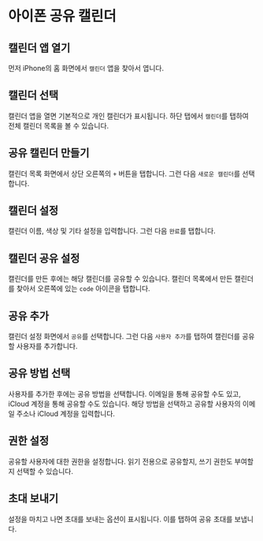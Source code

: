 # 아이폰 공유 캘린더

## 캘린더 앱 열기

먼저 iPhone의 홈 화면에서 `캘린더` 앱을 찾아서 엽니다.

## 캘린더 선택

캘린더 앱을 열면 기본적으로 개인 캘린더가 표시됩니다. 하단 탭에서 `캘린더`를 탭하여 전체 캘린더 목록을 볼 수 있습니다.

## 공유 캘린더 만들기

캘린더 목록 화면에서 상단 오른쪽의 `+` 버튼을 탭합니다. 그런 다음 `새로운 캘린더`를 선택합니다.

## 캘린더 설정

캘린더 이름, 색상 및 기타 설정을 입력합니다. 그런 다음 `완료`를 탭합니다.

## 캘린더 공유 설정

캘린더를 만든 후에는 해당 캘린더를 공유할 수 있습니다. 캘린더 목록에서 만든 캘린더를 찾아서 오른쪽에 있는 `code` 아이콘을 탭합니다.

## 공유 추가

캘린더 설정 화면에서 `공유`를 선택합니다. 그런 다음 `사용자 추가`를 탭하여 캘린더를 공유할 사용자를 추가합니다.

## 공유 방법 선택

사용자를 추가한 후에는 공유 방법을 선택합니다. 이메일을 통해 공유할 수도 있고, iCloud 계정을 통해 공유할 수도 있습니다. 해당 방법을 선택하고 공유할 사용자의 이메일 주소나 iCloud 계정을 입력합니다.

## 권한 설정

공유할 사용자에 대한 권한을 설정합니다. 읽기 전용으로 공유할지, 쓰기 권한도 부여할지 선택할 수 있습니다.

## 초대 보내기

설정을 마치고 나면 초대를 보내는 옵션이 표시됩니다. 이를 탭하여 공유 초대를 보냅니다.

